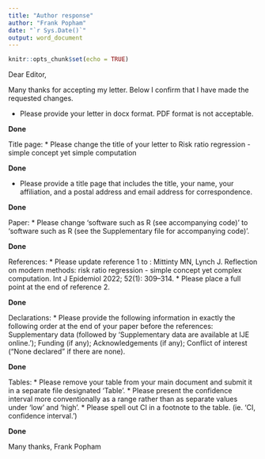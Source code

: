 ```yaml
---
title: "Author response"
author: "Frank Popham"
date: "`r Sys.Date()`"
output: word_document
---
```


```r
knitr::opts_chunk$set(echo = TRUE)
```

Dear Editor,

Many thanks for accepting my letter. Below I confirm that I have made the requested changes. 

* Please provide your letter in docx format. PDF format is not acceptable.

**Done**

Title page:
* Please change the title of your letter to Risk ratio regression - simple concept yet simple computation

**Done**

* Please provide a title page that includes the title, your name, your affiliation, and a postal address and email address for correspondence.

**Done**


Paper:
* Please change 'software such as R (see accompanying code)' to 'software such as R (see the Supplementary file for accompanying code)'.

**Done**


References:
* Please update reference 1 to :
Mittinty MN, Lynch J. Reflection on modern methods: risk ratio regression - simple concept yet complex computation. Int J Epidemiol 2022; 52(1): 309–314.
* Please place a full point at the end of reference 2.

**Done**

Declarations:
* Please provide the following information in exactly the following order at the end of your paper before the references: Supplementary data (followed by 'Supplementary data are available at IJE online.'); Funding (if any); Acknowledgements (if any); Conflict of interest ("None declared" if there are none).

**Done**

Tables:
* Please remove your table from your main document and submit it in a separate file designated 'Table'.
* Please present the confidence interval more conventionally as a range rather than as separate values under 'low' and 'high'.
* Please spell out CI in a footnote to the table. (ie. 'CI, confidence interval.')

**Done**


Many thanks, Frank Popham
